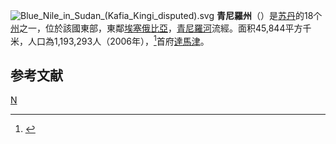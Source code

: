 [[File:Blue_Nile_in_Sudan_(Kafia_Kingi_disputed).svg|right]]
'''青尼羅州'''（{{lang-ar|النيل الأزرق|}}）是[[苏丹|苏丹]]的18个[[苏丹行政区划|州]]之一，位於該國東部，東鄰[[埃塞俄比亞|埃塞俄比亞]]，[[青尼羅河|青尼羅河]]流經。面积45,844平方千米，人口為1,193,293人（2006年），<ref>{{Cite web |url=http://bevoelkerungsstatistik.de/wg.php?x=&men=gadm&lng=de&dat=32&geo=-188&srt=3npn&col=aohdq |title=World Gazetter |access-date=2008-06-06 |archive-url=https://web.archive.org/web/20121113053839/http://bevoelkerungsstatistik.de/wg.php?x=&men=gadm&lng=de&dat=32&geo=-188&srt=3npn&col=aohdq |archive-date=2012-11-13 |dead-url=yes }}</ref>首府[[達馬津|達馬津]]。

== 参考文献 ==
{{reflist}}

{{苏丹省份}}
{{苏丹小作品}}

[[Category:苏丹州份|N]]